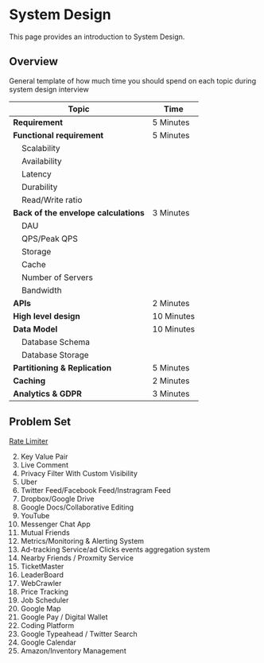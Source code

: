 # System Design

This page provides an introduction to System Design. 

## Overview

General template of how much time you should spend on each topic during system design interview

| **Topic**                                                    | **Time**     |
|--------------------------------------------------------------|--------------|
| **Requirement**                                              | 5 Minutes    |
| **Functional requirement**                                   | 5 Minutes    |
|&nbsp;&nbsp;&nbsp;&nbsp;Scalability                           |              |
|&nbsp;&nbsp;&nbsp;&nbsp;Availability                          |              |
|&nbsp;&nbsp;&nbsp;&nbsp;Latency                               |              |
|&nbsp;&nbsp;&nbsp;&nbsp;Durability                            |              |
|&nbsp;&nbsp;&nbsp;&nbsp;Read/Write ratio                      |              |
| **Back of the envelope calculations**       								| 3 Minutes    |
|&nbsp;&nbsp;&nbsp;&nbsp;DAU                                   |              |
|&nbsp;&nbsp;&nbsp;&nbsp;QPS/Peak QPS                          |              |
|&nbsp;&nbsp;&nbsp;&nbsp;Storage                               |              |
|&nbsp;&nbsp;&nbsp;&nbsp;Cache                                 |              |
|&nbsp;&nbsp;&nbsp;&nbsp;Number of Servers                     |              |
|&nbsp;&nbsp;&nbsp;&nbsp;Bandwidth                             |              |
| **APIs**                                     								 | 2 Minutes    |
| **High level design**                                        | 10 Minutes   |
| **Data Model**                                               | 10 Minutes   |
|&nbsp;&nbsp;&nbsp;&nbsp;Database Schema                       |              |
|&nbsp;&nbsp;&nbsp;&nbsp;Database Storage                      |              |
| **Partitioning & Replication**                               | 5 Minutes    |
| **Caching**                                                  | 2 Minutes    |
| **Analytics & GDPR**                                         | 3 Minutes    |




## Problem Set

<a href="/system-design/rate-limiter">Rate Limiter</a>

2. Key Value Pair 
3. Live Comment
4. Privacy Filter With Custom Visibility
5. Uber 
6. Twitter Feed/Facebook Feed/Instragram Feed 
7. Dropbox/Google Drive
8. Google Docs/Collaborative Editing
9. YouTube
10. Messenger Chat App
11. Mutual Friends 
12. Metrics/Monitoring & Alerting System
13. Ad-tracking Service/ad Clicks events aggregation system
14. Nearby Friends / Proxmity Service
15. TicketMaster
16. LeaderBoard
17. WebCrawler
18. Price Tracking
19. Job Scheduler
20. Google Map
21. Google Pay / Digital Wallet
22. Coding Platform
23. Google Typeahead / Twitter Search
24. Google Calendar
25. Amazon/Inventory Management